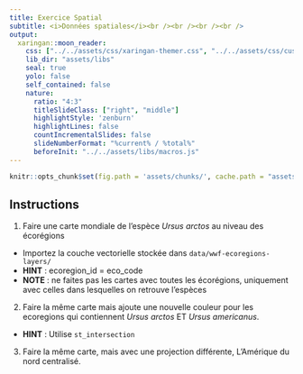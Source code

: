 ```yaml
---
title: Exercice Spatial
subtitle: <i>Données spatiales</i><br /><br /><br /><br />
output:
  xaringan::moon_reader:
    css: ["../../assets/css/xaringan-themer.css", "../../assets/css/custom.css"]
    lib_dir: "assets/libs"
    seal: true
    yolo: false
    self_contained: false
    nature:
      ratio: "4:3"
      titleSlideClass: ["right", "middle"]
      highlightStyle: 'zenburn'
      highlightLines: false
      countIncrementalSlides: false
      slideNumberFormat: "%current% / %total%"
      beforeInit: "../../assets/libs/macros.js"
---
```


```r
knitr::opts_chunk$set(fig.path = 'assets/chunks/', cache.path = "assets/cache/")
```



## Instructions

1) Faire une carte mondiale de l'espèce *Ursus arctos* au niveau des écorégions
  - Importez la couche vectorielle stockée dans `data/wwf-ecoregions-layers/`
  - **HINT** : ecoregion_id = eco_code
  - **NOTE** : ne faites pas les cartes avec toutes les écorégions, uniquement avec celles dans lesquelles on retrouve l'espèces 
  

2) Faire la même carte mais ajoute une nouvelle couleur pour les ecoregions qui contiennent *Ursus arctos* ET *Ursus americanus*. 
- **HINT** : Utilise `st_intersection`

3) Faire la même carte, mais avec une projection différente, L'Amérique du nord centralisé. 





